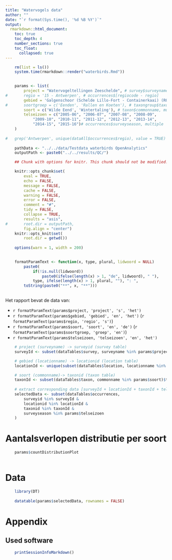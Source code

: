 ---
title: "Watervogels data"
author: ""
date: "`r format(Sys.time(), '%d %B %Y')`"
output: 
  rmarkdown::html_document:
    toc: true
    toc_depth: 4
    number_sections: true
    toc_float:
      collapsed: true
---


```{r runDocument, echo = FALSE, eval = FALSE}

	rm(list = ls())
	system.time(rmarkdown::render("waterbirds.Rmd"))
	
```

```{r inputDataTest, eval = FALSE, echo = FALSE, message = FALSE, warning=FALSE}

	params <- list(
		project = "Watervogeltellingen Zeeschelde", # survey$surveyname
#		regio = '15 - Antwerpen', # occurrences$[regiocode - regio]
		gebied = 'Galgenschoor (Schelde Lillo-Fort - Containerkaai) (RO)',
#		soortgroep = c('Eenden', 'Rallen en Koeten'), # taxongroup$taxongroup, multiple
		soort = c('Wilde Eend', 'Wintertaling'), # taxon$commonname, multiple
		telseizoen = c("2005-06", "2006-07", "2007-08", "2008-09",
			"2009-10", "2010-11", "2011-12", "2012-13", "2013-14", 
			"2014-15", "2015-16")# occurrences$surveyseason, multiple
	)
	
#	grep('Antwerpen', unique(dataAll$occurrences$regio), value = TRUE)
	
	pathData <- "../../data/Testdata waterbirds OpenAnalytics"
	outputPath <- paste0("../../results/QC/")

```

```{r optionsChunkDoNotModify, echo = FALSE, message = FALSE, warning=FALSE}

	## Chunk with options for knitr. This chunk should not be modified.

	knitr::opts_chunk$set(
		eval = TRUE,
		echo = FALSE, 
		message = FALSE,
		cache = FALSE,
		warning = FALSE,
		error = FALSE,
		comment = "#",
	  	tidy = FALSE,
		collapse = TRUE,
		results = "asis",
#		root.dir = outputPath,
		fig.align = "center")
	knitr::opts_knit$set(
		root.dir = getwd())
	
	options(warn = 1, width = 200)
	
```

```{r formatTextParam}

	formatParamText <- function(x, type, plural, lidwoord = NULL)
		paste0(
			if(!is.null(lidwoord))
				paste0(ifelse(length(x) > 1, "de", lidwoord), " "),
			type, ifelse(length(x) > 1, plural, ""), ": ",
		toString(paste0("**", x, "**")))
	
```

Het rapport bevat de data van:

* `r formatParamText(params$project, 'project', 's', 'het')`
* `r formatParamText(params$gebied, 'gebied', 'en', 'het')`
(`r formatParamText(params$regio, 'regio', 's')`)
* `r formatParamText(params$soort, 'soort', 'en', 'de')` 
(`r formatParamText(params$soortgroep, 'groep', 'en')`)
* `r formatParamText(params$telseizoen, 'telseizoen', 'en', 'het')`

```{r extractData, eval = FALSE}

	# project (surveyname) -> surveyid (survey table)
	surveyId <- subset(dataTables$survey, surveyname %in% params$project)$surveyid

	# gebied (locationname) -> locationid (location table)
	locationId <- unique(subset(dataTables$location, locationname %in% params$gebied)$locationid)

	# soort (commonname)-> taxonid (taxon table)
	taxonId <- subset(dataTables$taxon, commonname %in% params$soort)$taxonid
	
	# extract corresponding data [surveyId + locationId + taxonId + telseizoen]
	selectedData <- subset(dataTables$occurrences,
		surveyid %in% surveyId &
		locationid %in% locationId &
		taxonid %in% taxonId &
		surveyseason %in% params$telseizoen
	)	

```

# Aantalsverlopen distributie per soort

```{r includePlot, fig.width = 10}
	
	params$countDistributionPlot		
	
```

# Data

```{r includeData}
	
	library(DT)
	
	datatable(params$selectedData, rownames = FALSE)

```

# Appendix

## Used software

```{r usedSoftware}
		
	printSessionInfoMarkdown()
	
```